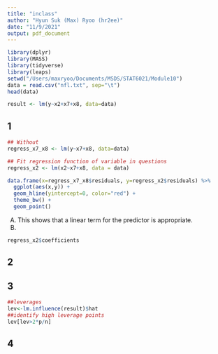 ```yaml
---
title: "inclass"
author: "Hyun Suk (Max) Ryoo (hr2ee)"
date: "11/9/2021"
output: pdf_document
---
```



```r
library(dplyr)
library(MASS)
library(tidyverse)
library(leaps)
setwd("/Users/maxryoo/Documents/MSDS/STAT6021/Module10")
data = read.csv("nfl.txt", sep="\t")
head(data)
```

```r
result <- lm(y~x2+x7+x8, data=data)
```

## 1
```r
## Without
regress_x7_x8 <- lm(y~x7+x8, data=data)

## Fit regression function of variable in questions
regress_x2 <- lm(x2~x7+x8, data = data)

data.frame(x=regress_x7_x8$residuals, y=regress_x2$residuals) %>%
  ggplot(aes(x,y)) + 
  geom_hline(yintercept=0, color="red") +
  theme_bw() +
  geom_point()

```
A) This shows that a linear term for the predictor is appropriate.
B)
```r
regress_x2$coefficients
```

## 2 

## 3
```r
##leverages
lev<-lm.influence(result)$hat
##identify high leverage points
lev[lev>2*p/n]
```
## 4


